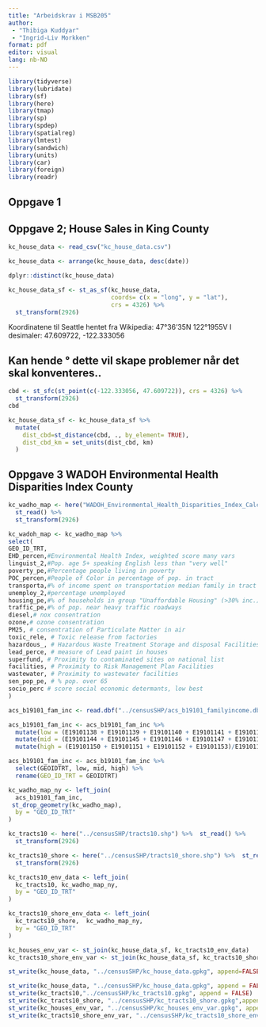 ```yaml
---
title: "Arbeidskrav i MSB205"
author: 
 - "Thibiga Kuddyar"
 - "Ingrid-Liv Morkken"
format: pdf
editor: visual
lang: nb-NO
---
```


```r
library(tidyverse)
library(lubridate)
library(sf)
library(here)
library(tmap)
library(sp)
library(spdep)
library(spatialreg)
library(lmtest)
library(sandwich)
library(units)
library(car)
library(foreign)
library(readr)
```


## Oppgave 1

## Oppgave 2; House Sales in King County

```r
kc_house_data <- read_csv("kc_house_data.csv")
```

```r
kc_house_data <- arrange(kc_house_data, desc(date))
```

```r
dplyr::distinct(kc_house_data)
```

```r
kc_house_data_sf <- st_as_sf(kc_house_data,
                             coords= c(x = "long", y = "lat"),
                             crs = 4326) %>%
  st_transform(2926)
```


Koordinatene til Seattle hentet fra Wikipedia: 47°36'35N
122°1955V
I desimaler: 47.609722, -122.333056

## Kan hende ° dette vil skape problemer når det skal konventeres..



```r
cbd <- st_sfc(st_point(c(-122.333056, 47.609722)), crs = 4326) %>%
  st_transform(2926)
cbd
```

```r
kc_house_data_sf <- kc_house_data_sf %>%
  mutate(
    dist_cbd=st_distance(cbd, ., by_element= TRUE),
    dist_cbd_km = set_units(dist_cbd, km)
  )
```

## Oppgave 3 WADOH Environmental Health Disparities Index County 

```r
kc_wadho_map <- here("WADOH_Environmental_Health_Disparities_Index_Calculated_for_King_County___wadohehdindex_area") %>% 
  st_read() %>% 
  st_transform(2926)
```

```r
kc_wadoh_map <- kc_wadho_map %>%
select(
GEO_ID_TRT,
EHD_percen,#Environmental Health Index, weighted score many vars
linguist_2,#Pop. age 5+ speaking English less than "very well"
poverty_pe,#Percentage people living in poverty
POC_percen,#People of Color in percentage of pop. in tract
transporta,#% of income spent on transportation median family in tract
unemploy_2,#percentage unemployed
housing_pe,#% of households in group "Unaffordable Housing" (>30% inc.)
traffic_pe,#% of pop. near heavy traffic roadways
diesel,# nox consentration
ozone,# ozone consentration
PM25, # consentration of Particulate Matter in air
toxic_rele, # Toxic release from factories
hazardous_, # Hazardous Waste Treatment Storage and disposal Facilities
lead_perce, # measure of Lead paint in houses
superfund, # Proximity to contaminated sites on national list
facilities, # Proximity to Risk Management Plan Facilities
wastewater, # Proximity to wastewater facilities
sen_pop_pe, # % pop. over 65
socio_perc # score social economic determants, low best
)
```

```r
acs_b19101_fam_inc <- read.dbf("../censusSHP/acs_b19101_familyincome.dbf")
```

```r
acs_b19101_fam_inc <- acs_b19101_fam_inc %>% 
  mutate(low = (E19101138 + E19101139 + E19101140 + E19101141 + E19101141 + E19101143)/E19101147) %>% 
  mutate(mid = (E19101144 + E19101145 + E19101146 + E19101147 + E19101148 + E19101149)/E19101137) %>% 
  mutate(high = (E19101150 + E19101151 + E19101152 + E19101153)/E19101137)
```

```r
acs_b19101_fam_inc <- acs_b19101_fam_inc %>% 
  select(GEOIDTRT, low, mid, high) %>% 
  rename(GEO_ID_TRT = GEOIDTRT)
```

```r
kc_wadho_map_ny <- left_join(
  acs_b19101_fam_inc,
 st_drop_geometry(kc_wadho_map),
  by = "GEO_ID_TRT"
)
```

```r
kc_tracts10 <- here("../censusSHP/tracts10.shp") %>%  st_read() %>% 
  st_transform(2926)
```


```r
kc_tracts10_shore <- here("../censusSHP/tracts10_shore.shp") %>%  st_read() %>% 
  st_transform(2926)
```

```r
kc_tracts10_env_data <- left_join(
  kc_tracts10, kc_wadho_map_ny,
  by = "GEO_ID_TRT"
)
```

```r
kc_tracts10_shore_env_data <- left_join(
  kc_tracts10_shore,  kc_wadho_map_ny,
  by = "GEO_ID_TRT"
)
```


```r
kc_houses_env_var <- st_join(kc_house_data_sf, kc_tracts10_env_data)
kc_tracts10_shore_env_var <- st_join(kc_house_data_sf, kc_tracts10_shore_env_data)
```

```r
st_write(kc_house_data, "../censusSHP/kc_house_data.gpkg", append=FALSE)
```







```r
st_write(kc_house_data, "../censusSHP/kc_house_data.gpkg", append = FALSE)
st_write(kc_tracts10,"../censusSHP/kc_tracts10.gpkg", append = FALSE)
st_write(kc_tracts10_shore, "../censusSHP/kc_tracts10_shore.gpkg",append= FALSE)
st_write(kc_houses_env_var, "../censusSHP/kc_houses_env_var.gpkg", append= FALSE)
st_write(kc_tracts10_shore_env_var, "../censusSHP/kc_tracts10_shore_env_var.gpkg", append=FALSE)
```



